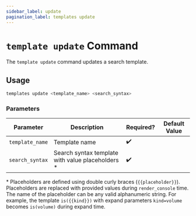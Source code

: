 ```yaml
---
sidebar_label: update
pagination_label: templates update
---
```


# `template update` Command

The `template update` command updates a search template.

## Usage

```bash
templates update <template_name> <search_syntax>
```

### Parameters

| Parameter       | Description                                       | Required? | Default Value |
| --------------- | ------------------------------------------------- | --------- | ------------- |
| `template_name` | Template name                                     | ✔️        |               |
| `search_syntax` | Search syntax template with value placeholders \* | ✔️        |               |

\* Placeholders are defined using double curly braces (`{{placeholder}}`). Placeholders are replaced with provided values during `render_console` time. The name of the placeholder can be any valid alphanumeric string. For example, the template `is({{kind}})` with expand parameters `kind=volume` becomes `is(volume)` during expand time.
